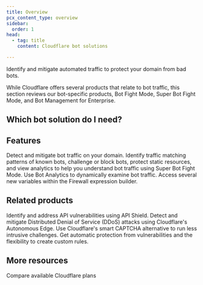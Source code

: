 ```yaml
---
title: Overview
pcx_content_type: overview
sidebar:
  order: 1
head:
  - tag: title
    content: Cloudflare bot solutions

---
```



<Description>

Identify and mitigate automated traffic to protect your domain from bad bots. 
</Description>

<Plan type="all" />

While Cloudflare offers several products that relate to bot traffic, this section reviews our bot-specific products, Bot Fight Mode, Super Bot Fight Mode, and Bot Management for Enterprise.

<Render file="non-contract-enablement" product="fundamentals" />

## Which bot solution do I need?

<Render file="which-solution-do-i-need" product="bots" />

## Features

<Feature header="Bot Fight Mode" href="/bots/get-started/free/">
Detect and mitigate bot traffic on your domain. 
</Feature>

<Feature header="Super Bot Fight Mode" href="/bots/get-started/">
Identify traffic matching patterns of known bots, challenge or block bots, protect static resources, and view analytics to help you understand bot traffic using Super Bot Fight Mode. 
</Feature>

<Feature header="Bot Analytics" href="/bots/bot-analytics/">
Use Bot Analytics to dynamically examine bot traffic. 
</Feature>

<Feature header="Firewall variables" href="/bots/reference/bot-management-variables/">
Access several new variables within the Firewall expression builder. 
</Feature>

## Related products

<RelatedProduct header="API Shield" href="/api-shield/" product="api-shield">
Identify and address API vulnerabilities using API Shield. 
</RelatedProduct>

<RelatedProduct header="DDoS Protection" href="/ddos-protection/" product="ddos-protection">
Detect and mitigate Distributed Denial of Service (DDoS) attacks using Cloudflare's Autonomous Edge. 
</RelatedProduct>

<RelatedProduct header="Turnstile" href="/turnstile/" product="turnstile">
Use Cloudflare's smart CAPTCHA alternative to run less intrusive challenges. 
</RelatedProduct>

<RelatedProduct header="WAF" href="/waf/" product="waf">
Get automatic protection from vulnerabilities and the flexibility to create custom rules. 
</RelatedProduct>

## More resources

<CardGrid>

<LinkTitleCard title="Plans" href="https://www.cloudflare.com/plans/#overview" icon="document">
Compare available Cloudflare plans
</LinkTitleCard>

</CardGrid>
